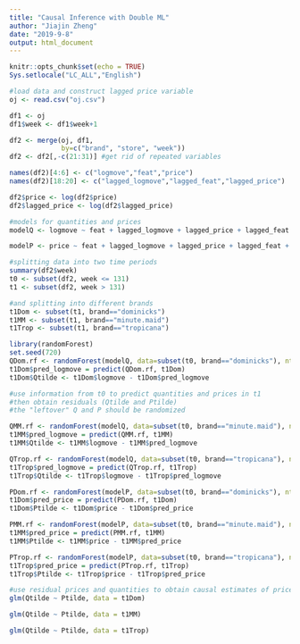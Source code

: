 ---
title: "Causal Inference with Double ML"
author: "Jiajin Zheng"
date: "2019-9-8"
output: html_document
---

```{r setup, include=FALSE}
knitr::opts_chunk$set(echo = TRUE)
Sys.setlocale("LC_ALL","English")
```

```{r}
#load data and construct lagged price variable
oj <- read.csv("oj.csv")

df1 <- oj
df1$week <- df1$week+1

df2 <- merge(oj, df1,
             by=c("brand", "store", "week"))
df2 <- df2[,-c(21:31)] #get rid of repeated variables

names(df2)[4:6] <- c("logmove","feat","price") 
names(df2)[18:20] <- c("lagged_logmove","lagged_feat","lagged_price")

df2$price <- log(df2$price)
df2$lagged_price <- log(df2$lagged_price)

```

```{r}
#models for quantities and prices
modelQ <- logmove ~ feat + lagged_logmove + lagged_price + lagged_feat + lagged_price*lagged_logmove*HHLARGE.x*HVAL150.x + AGE60.x + EDUC.x + ETHNIC.x + INCOME.x + HHLARGE.x + WORKWOM.x + HVAL150.x + SSTRDIST.x + SSTRVOL.x + CPDIST5.x + CPWVOL5.x

modelP <- price ~ feat + lagged_logmove + lagged_price + lagged_feat + lagged_price*lagged_logmove*HHLARGE.x*HVAL150.x + AGE60.x + EDUC.x + ETHNIC.x + INCOME.x + HHLARGE.x + WORKWOM.x + HVAL150.x + SSTRDIST.x + SSTRVOL.x + CPDIST5.x + CPWVOL5.x

```

```{r}
#splitting data into two time periods
summary(df2$week)
t0 <- subset(df2, week <= 131)
t1 <- subset(df2, week > 131)

#and splitting into different brands
t1Dom <- subset(t1, brand=="dominicks")
t1MM <- subset(t1, brand=="minute.maid")
t1Trop <- subset(t1, brand=="tropicana")

library(randomForest)
set.seed(720)
QDom.rf <- randomForest(modelQ, data=subset(t0, brand=="dominicks"), ntree=100, keep.forest=TRUE)
t1Dom$pred_logmove = predict(QDom.rf, t1Dom)
t1Dom$Qtilde <- t1Dom$logmove - t1Dom$pred_logmove

#use information from t0 to predict quantities and prices in t1
#then obtain residuals (Qtilde and Ptilde)
#the "leftover" Q and P should be randomized

QMM.rf <- randomForest(modelQ, data=subset(t0, brand=="minute.maid"), ntree=100, keep.forest=TRUE)
t1MM$pred_logmove = predict(QMM.rf, t1MM)
t1MM$Qtilde <- t1MM$logmove - t1MM$pred_logmove

QTrop.rf <- randomForest(modelQ, data=subset(t0, brand=="tropicana"), ntree=100, keep.forest=TRUE)
t1Trop$pred_logmove = predict(QTrop.rf, t1Trop)
t1Trop$Qtilde <- t1Trop$logmove - t1Trop$pred_logmove

PDom.rf <- randomForest(modelP, data=subset(t0, brand=="dominicks"), ntree=100, keep.forest=TRUE)
t1Dom$pred_price = predict(PDom.rf, t1Dom)
t1Dom$Ptilde <- t1Dom$price - t1Dom$pred_price

PMM.rf <- randomForest(modelP, data=subset(t0, brand=="minute.maid"), ntree=100, keep.forest=TRUE)
t1MM$pred_price = predict(PMM.rf, t1MM)
t1MM$Ptilde <- t1MM$price - t1MM$pred_price

PTrop.rf <- randomForest(modelP, data=subset(t0, brand=="tropicana"), ntree=100, keep.forest=TRUE)
t1Trop$pred_price = predict(PTrop.rf, t1Trop)
t1Trop$Ptilde <- t1Trop$price - t1Trop$pred_price

#use residual prices and quantities to obtain causal estimates of price change's impact on sales
glm(Qtilde ~ Ptilde, data = t1Dom)

glm(Qtilde ~ Ptilde, data = t1MM)

glm(Qtilde ~ Ptilde, data = t1Trop)

```



